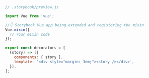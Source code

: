 ```js
// .storybook/preview.js

import Vue from 'vue';

//👇 Storybook Vue app being extended and registering the mixin
Vue.mixin({
  // Your mixin code
});

export const decorators = [
  (story) => ({
    components: { story },
    template: '<div style="margin: 3em;"><story /></div>',
  }),
];
```